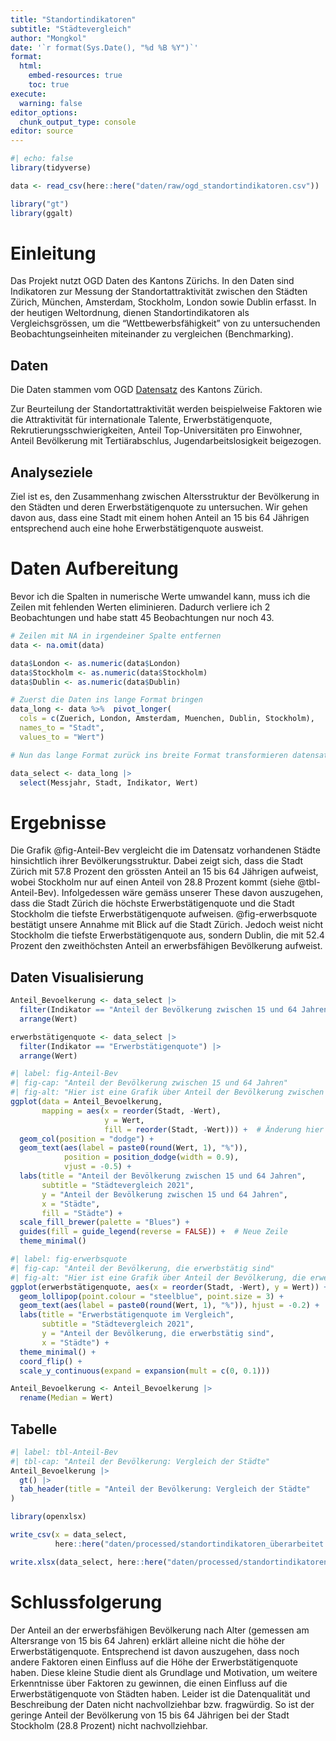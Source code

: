 ```yaml
---
title: "Standortindikatoren"
subtitle: "Städtevergleich"
author: "Mongkol"
date: '`r format(Sys.Date(), "%d %B %Y")`' 
format:
  html:
    embed-resources: true
    toc: true
execute:
  warning: false
editor_options: 
  chunk_output_type: console
editor: source
---
```


```r
#| echo: false
library(tidyverse)
```

```r
data <- read_csv(here::here("daten/raw/ogd_standortindikatoren.csv"))
```

```r
library("gt")
library(ggalt)
```

# Einleitung

Das Projekt nutzt OGD Daten des Kantons Zürichs. In den Daten sind Indikatoren zur Messung der Standortattraktivität zwischen den Städten Zürich, München, Amsterdam, Stockholm, London sowie Dublin erfasst. In der heutigen Weltordnung, dienen Standortindikatoren als Vergleichsgrössen, um die "Wettbewerbsfähigkeit" von zu untersuchenden Beobachtungseinheiten miteinander zu vergleichen (Benchmarking). 

## Daten
Die Daten stammen vom OGD [Datensatz](https://www.zh.ch/de/politik-staat/statistik-daten/datenkatalog.html#/datasets/2423@awi-kanton-zuerich) des Kantons Zürich. 

Zur Beurteilung der Standortattraktivität werden beispielweise Faktoren wie die Attraktivität für internationale Talente, Erwerbstätigenquote, Rekrutierungsschwierigkeiten, Anteil Top-Universitäten pro Einwohner, Anteil Bevölkerung mit Tertiärabschlus, Jugendarbeitslosigkeit beigezogen.

## Analyseziele
Ziel ist es, den Zusammenhang zwischen Altersstruktur der Bevölkerung in den Städten und deren Erwerbstätigenquote zu untersuchen. Wir gehen davon aus, dass eine Stadt mit einem hohen Anteil an 15 bis 64 Jährigen entsprechend auch eine hohe Erwerbstätigenquote ausweist. 

# Daten Aufbereitung

Bevor ich die Spalten in numerische Werte umwandel kann, muss ich die Zeilen mit fehlenden Werten eliminieren. Dadurch verliere ich 2 Beobachtungen und habe statt 45 Beobachtungen nur noch 43.

```r
# Zeilen mit NA in irgendeiner Spalte entfernen
data <- na.omit(data)
```

```r
data$London <- as.numeric(data$London)
data$Stockholm <- as.numeric(data$Stockholm)
data$Dublin <- as.numeric(data$Dublin)
```

```r
# Zuerst die Daten ins lange Format bringen
data_long <- data %>%  pivot_longer(
  cols = c(Zuerich, London, Amsterdam, Muenchen, Dublin, Stockholm),                
  names_to = "Stadt",                
  values_to = "Wert")

# Nun das lange Format zurück ins breite Format transformieren datensatz_wide <- datensatz_long %>%  pivot_wider(names_from = Indikatoren, values_from = Wert)
```

```r
data_select <- data_long |> 
  select(Messjahr, Stadt, Indikator, Wert)
```

# Ergebnisse
Die Grafik @fig-Anteil-Bev vergleicht die im Datensatz vorhandenen Städte hinsichtlich ihrer Bevölkerungsstruktur. Dabei zeigt sich, dass die Stadt Zürich mit 57.8 Prozent den grössten Anteil an 15 bis 64 Jährigen aufweist, wobei Stockholm nur auf einen Anteil von 28.8 Prozent kommt (siehe @tbl-Anteil-Bev). Infolgedessen wäre gemäss unserer These davon auszugehen, dass die Stadt Zürich die höchste Erwerbstätigenquote und die Stadt Stockholm die tiefste Erwerbstätigenquote aufweisen. @fig-erwerbsquote bestätigt unsere Annahme mit Blick auf die Stadt Zürich. Jedoch weist nicht Stockholm die tiefste Erwerbstätigenquote aus, sondern Dublin, die mit 52.4 Prozent den zweithöchsten Anteil an erwerbsfähigen Bevölkerung aufweist.  

## Daten Visualisierung

```r
Anteil_Bevoelkerung <- data_select |> 
  filter(Indikator == "Anteil der Bevölkerung zwischen 15 und 64 Jahren") |> 
  arrange(Wert)

erwerbstätigenquote <- data_select |> 
  filter(Indikator == "Erwerbstätigenquote") |> 
  arrange(Wert)
```

```r
#| label: fig-Anteil-Bev
#| fig-cap: "Anteil der Bevölkerung zwischen 15 und 64 Jahren"
#| fig-alt: "Hier ist eine Grafik über Anteil der Bevölkerung zwischen 15 und 64 Jahren"
ggplot(data = Anteil_Bevoelkerung,
       mapping = aes(x = reorder(Stadt, -Wert),
                     y = Wert,
                     fill = reorder(Stadt, -Wert))) +  # Änderung hier
  geom_col(position = "dodge") +
  geom_text(aes(label = paste0(round(Wert, 1), "%")), 
            position = position_dodge(width = 0.9),
            vjust = -0.5) +
  labs(title = "Anteil der Bevölkerung zwischen 15 und 64 Jahren",
       subtitle = "Städtevergleich 2021",
       y = "Anteil der Bevölkerung zwischen 15 und 64 Jahren", 
       x = "Städte",
       fill = "Städte") +
  scale_fill_brewer(palette = "Blues") +
  guides(fill = guide_legend(reverse = FALSE)) +  # Neue Zeile
  theme_minimal()
```


```r
#| label: fig-erwerbsquote
#| fig-cap: "Anteil der Bevölkerung, die erwerbstätig sind"
#| fig-alt: "Hier ist eine Grafik über Anteil der Bevölkerung, die erwerbstätig sind"
ggplot(erwerbstätigenquote, aes(x = reorder(Stadt, -Wert), y = Wert)) +
  geom_lollipop(point.colour = "steelblue", point.size = 3) +
  geom_text(aes(label = paste0(round(Wert, 1), "%")), hjust = -0.2) +
  labs(title = "Erwerbstätigenquote im Vergleich",
       subtitle = "Städtevergleich 2021",
       y = "Anteil der Bevölkerung, die erwerbstätig sind", 
       x = "Städte") +
  theme_minimal() +
  coord_flip() +
  scale_y_continuous(expand = expansion(mult = c(0, 0.1)))
```

```r
Anteil_Bevoelkerung <- Anteil_Bevoelkerung |> 
  rename(Median = Wert)
```

## Tabelle

```r
#| label: tbl-Anteil-Bev
#| tbl-cap: "Anteil der Bevölkerung: Vergleich der Städte"
Anteil_Bevoelkerung |> 
  gt() |>   
  tab_header(title = "Anteil der Bevölkerung: Vergleich der Städte"
)
```

```r
library(openxlsx)

write_csv(x = data_select, 
          here::here("daten/processed/standortindikatoren_überarbeitet.csv"))

write.xlsx(data_select, here::here("daten/processed/standortindikatoren.xlsx"))
```

# Schlussfolgerung
Der Anteil an der erwerbsfähigen Bevölkerung nach Alter (gemessen am Altersrange von 15 bis 64 Jahren) erklärt alleine nicht die höhe der Erwerbstätigenquote. Entsprechend ist davon auszugehen, dass noch andere Faktoren einen Einfluss auf die Höhe der Erwerbstätigenquote haben. Diese kleine Studie dient als Grundlage und Motivation, um weitere Erkenntnisse über Faktoren zu gewinnen, die einen Einfluss auf die Erwerbstätigenquote von Städten haben. Leider ist die Datenqualität und Beschreibung der Daten nicht nachvollziehbar bzw. fragwürdig. So ist der geringe Anteil der Bevölkerung von 15 bis 64 Jährigen bei der Stadt Stockholm (28.8 Prozent) nicht nachvollziehbar.


